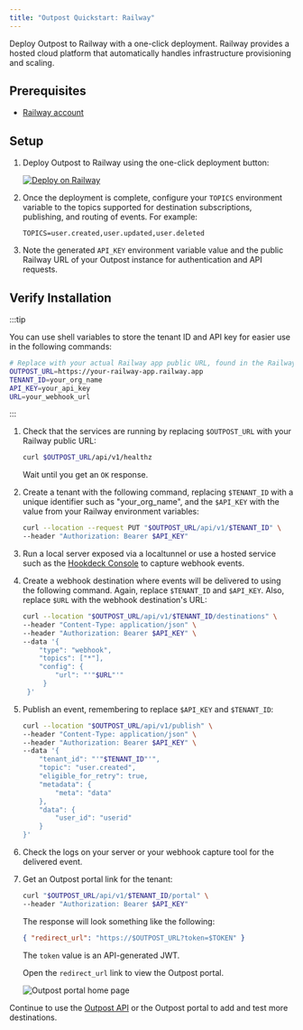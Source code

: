 ```yaml
---
title: "Outpost Quickstart: Railway"
---
```


Deploy Outpost to Railway with a one-click deployment. Railway provides a hosted cloud platform that automatically handles infrastructure provisioning and scaling.

## Prerequisites

- [Railway account](https://railway.com)

## Setup

1. Deploy Outpost to Railway using the one-click deployment button:

   [![Deploy on Railway](https://railway.com/button.svg)](https://railway.com/deploy/outpost-starter?referralCode=NRulS_)

2. Once the deployment is complete, configure your `TOPICS` environment variable to the topics supported for destination subscriptions, publishing, and routing of events. For example:

   ```
   TOPICS=user.created,user.updated,user.deleted
   ```

3. Note the generated `API_KEY` environment variable value and the public Railway URL of your Outpost instance for authentication and API requests.

## Verify Installation

:::tip

You can use shell variables to store the tenant ID and API key for easier use in the following commands:

```sh
# Replace with your actual Railway app public URL, found in the Railway dashboard under "Domains"
OUTPOST_URL=https://your-railway-app.railway.app
TENANT_ID=your_org_name
API_KEY=your_api_key
URL=your_webhook_url
```

:::

1. Check that the services are running by replacing `$OUTPOST_URL` with your Railway public URL:

   ```sh
   curl $OUTPOST_URL/api/v1/healthz
   ```

   Wait until you get an `OK` response.

2. Create a tenant with the following command, replacing `$TENANT_ID` with a unique identifier such as "your_org_name", and the `$API_KEY` with the value from your Railway environment variables:

   ```sh
   curl --location --request PUT "$OUTPOST_URL/api/v1/$TENANT_ID" \
   --header "Authorization: Bearer $API_KEY"
   ```

3. Run a local server exposed via a localtunnel or use a hosted service such as the [Hookdeck Console](https://console.hookdeck.com?ref=github-outpost) to capture webhook events.

4. Create a webhook destination where events will be delivered to using the following command. Again, replace `$TENANT_ID` and `$API_KEY`. Also, replace `$URL` with the webhook destination's URL:

   ```sh
   curl --location "$OUTPOST_URL/api/v1/$TENANT_ID/destinations" \
   --header "Content-Type: application/json" \
   --header "Authorization: Bearer $API_KEY" \
   --data '{
       "type": "webhook",
       "topics": ["*"],
       "config": {
           "url": "'"$URL"'"
        }
    }'
   ```

5. Publish an event, remembering to replace `$API_KEY` and `$TENANT_ID`:

   ```sh
   curl --location "$OUTPOST_URL/api/v1/publish" \
   --header "Content-Type: application/json" \
   --header "Authorization: Bearer $API_KEY" \
   --data '{
       "tenant_id": "'"$TENANT_ID"'",
       "topic": "user.created",
       "eligible_for_retry": true,
       "metadata": {
           "meta": "data"
       },
       "data": {
           "user_id": "userid"
       }
   }'
   ```

6. Check the logs on your server or your webhook capture tool for the delivered event.

7. Get an Outpost portal link for the tenant:

   ```sh
   curl "$OUTPOST_URL/api/v1/$TENANT_ID/portal" \
   --header "Authorization: Bearer $API_KEY"
   ```

   The response will look something like the following:

   ```json
   { "redirect_url": "https://$OUTPOST_URL?token=$TOKEN" }
   ```

   The `token` value is an API-generated JWT.

   Open the `redirect_url` link to view the Outpost portal.

   ![Outpost portal home page](../../public/images/dashboard-homepage.png)

Continue to use the [Outpost API](https://outpost.hookdeck.com/docs/references/api) or the Outpost portal to add and test more destinations.
